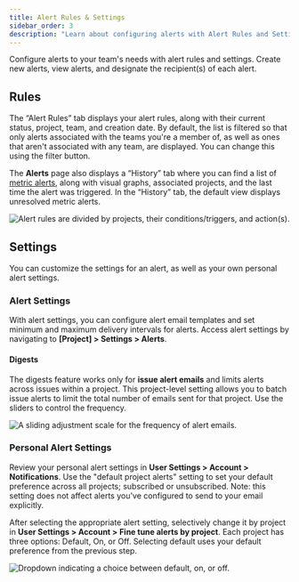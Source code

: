 ```yaml
---
title: Alert Rules & Settings
sidebar_order: 3
description: "Learn about configuring alerts with Alert Rules and Settings."
---
```


Configure alerts to your team's needs with alert rules and settings. Create new alerts, view alerts, and designate the recipient(s) of each alert.

## Rules

The “Alert Rules” tab displays your alert rules, along with their current status, project, team, and creation date. By default, the list is filtered so that only alerts associated with the teams you're a member of, as well as ones that aren't associated with any team, are displayed. You can change this using the filter button.

The **Alerts** page also displays a “History” tab where you can find a list of [metric alerts](/product/alerts-notifications/metric-alerts/), along with visual graphs, associated projects, and the last time the alert was triggered. In the “History” tab, the default view displays unresolved metric alerts.

![Alert rules are divided by projects, their conditions/triggers, and action(s).](alert-list.png)

## Settings

You can customize the settings for an alert, as well as your own personal alert settings.

### Alert Settings

With alert settings, you can configure alert email templates and set minimum and maximum delivery intervals for alerts. Access alert settings by navigating to **[Project] > Settings > Alerts**.

#### Digests

The digests feature works only for **issue alert emails** and limits alerts across issues within a project. This project-level setting allows you to batch issue alerts to limit the total number of emails sent for that project. Use the sliders to control the frequency.

![A sliding adjustment scale for the frequency of alert emails.](alert_digest.png)

### Personal Alert Settings

Review your personal alert settings in **User Settings > Account > Notifications**. Use the "default project alerts" setting to set your default preference across all projects; subscribed or unsubscribed. Note: this setting does not affect alerts you've configured to send to your email explicitly.

After selecting the appropriate alert setting, selectively change it by project in **User Settings > Account > Fine tune alerts by project**. Each project has three options: Default, On, or Off. Selecting default uses your default preference from the previous step.

![Dropdown indicating a choice between default, on, or off.](specific_project_alert.png)
